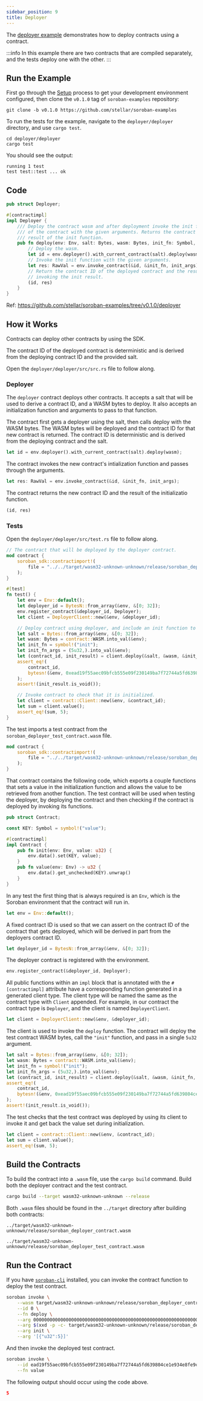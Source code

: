 ```yaml
---
sidebar_position: 9
title: Deployer
---
```


The [deployer example] demonstrates how to deploy contracts using a contract.

:::info
In this example there are two contracts that are compiled separately, and the
tests deploy one with the other.
:::

[deployer example]: https://github.com/stellar/soroban-examples/tree/v0.1.0/deployer

## Run the Example

First go through the [Setup] process to get your development environment
configured, then clone the `v0.1.0` tag of `soroban-examples` repository:

[Setup]: ../getting-started/setup.mdx

```
git clone -b v0.1.0 https://github.com/stellar/soroban-examples
```

To run the tests for the example, navigate to the `deployer/deployer`
directory, and use `cargo test`.

```
cd deployer/deployer
cargo test
```

You should see the output:

```
running 1 test
test test::test ... ok
```

## Code

```rust title="deployer/deployer/src/lib.rs"
pub struct Deployer;

#[contractimpl]
impl Deployer {
    /// Deploy the contract wasm and after deployment invoke the init function
    /// of the contract with the given arguments. Returns the contract ID and
    /// result of the init function.
    pub fn deploy(env: Env, salt: Bytes, wasm: Bytes, init_fn: Symbol, init_args: Vec<RawVal>) -> (BytesN<32>, RawVal) {
        // Deploy the wasm.
        let id = env.deployer().with_current_contract(salt).deploy(wasm);
        // Invoke the init function with the given arguments.
        let res: RawVal = env.invoke_contract(&id, &init_fn, init_args);
        // Return the contract ID of the deployed contract and the result of
        // invoking the init result.
        (id, res)
    }
}
```

Ref: https://github.com/stellar/soroban-examples/tree/v0.1.0/deployer

## How it Works

Contracts can deploy other contracts by using the SDK.

The contract ID of the deployed contract is deterministic and is derived from
the deploying contract ID and the provided salt.

Open the `deployer/deployer/src/src.rs` file to follow along.

### Deployer

The `deployer` contract deploys other contracts. It accepts a salt that will be
used to derive a contract ID, and a WASM bytes to deploy. It also accepts an
initialization function and arguments to pass to that function.

The contract first gets a deployer using the salt, then calls deploy with the
WASM bytes. The WASM bytes will be deployed and the contract ID for that new
contract is returned. The contract ID is deterministic and is derived from the
deploying contract and the salt.

```rust
let id = env.deployer().with_current_contract(salt).deploy(wasm);
```

The contract invokes the new contract's intialization function and passes
through the arguments.

```rust
let res: RawVal = env.invoke_contract(&id, &init_fn, init_args);
```

The contract returns the new contract ID and the result of the initializatio function.
```rust
(id, res)
```

### Tests

Open the `deployer/deployer/src/test.rs` file to follow along.

```rust title="deployer/deployer/src/test.rs"
// The contract that will be deployed by the deployer contract.
mod contract {
    soroban_sdk::contractimport!(
        file = "../../target/wasm32-unknown-unknown/release/soroban_deployer_test_contract.wasm"
    );
}

#[test]
fn test() {
    let env = Env::default();
    let deployer_id = BytesN::from_array(&env, &[0; 32]);
    env.register_contract(&deployer_id, Deployer);
    let client = DeployerClient::new(&env, &deployer_id);

    // Deploy contract using deployer, and include an init function to call.
    let salt = Bytes::from_array(&env, &[0; 32]);
    let wasm: Bytes = contract::WASM.into_val(&env);
    let init_fn = symbol!("init");
    let init_fn_args = (5u32,).into_val(&env);
    let (contract_id, init_result) = client.deploy(&salt, &wasm, &init_fn, &init_fn_args);
    assert_eq!(
        contract_id,
        bytesn!(&env, 0xead19f55aec09bfcb555e09f230149ba7f72744a5fd639804ce1e934e8fe9c5d)
    );
    assert!(init_result.is_void());

    // Invoke contract to check that it is initialized.
    let client = contract::Client::new(&env, &contract_id);
    let sum = client.value();
    assert_eq!(sum, 5);
}
```

The test imports a test contract from the `soroban_deployer_test_contract.wasm`
file.

```rust
mod contract {
    soroban_sdk::contractimport!(
        file = "../../target/wasm32-unknown-unknown/release/soroban_deployer_test_contract.wasm"
    );
}
```

That contract contains the following code, which exports a couple
functions that sets a value in the initialization function and allows the value
to be retrieved from another function. The test contract will be used when
testing the deployer, by deploying the contract and then checking if the
contract is deployed by invoking its functions.

```rust title="deployer/contract/src/lib.rs"
pub struct Contract;

const KEY: Symbol = symbol!("value");

#[contractimpl]
impl Contract {
    pub fn init(env: Env, value: u32) {
        env.data().set(KEY, value);
    }
    pub fn value(env: Env) -> u32 {
        env.data().get_unchecked(KEY).unwrap()
    }
}
```

In any test the first thing that is always required is an `Env`, which is the
Soroban environment that the contract will run in.

```rust
let env = Env::default();
```

A fixed contract ID is used so that we can assert on the contract ID of the
contract that gets deployed, which will be derived in part from the deployers
contract ID.

```rust
let deployer_id = BytesN::from_array(&env, &[0; 32]);
```

The deployer contract is registered with the environment.

```rust
env.register_contract(&deployer_id, Deployer);
```

All public functions within an `impl` block that is annotated with the
`#[contractimpl]` attribute have a corresponding function generated in a
generated client type. The client type will be named the same as the contract
type with `Client` appended. For example, in our contract the contract type is
`Deployer`, and the client is named `DeployerClient`.

```rust
let client = DeployerClient::new(&env, &deployer_id);
```

The client is used to invoke the `deploy` function. The contract will deploy the
test contract WASM bytes, call the `"init"` function, and pass in a single
`5u32` argument.

```rust
let salt = Bytes::from_array(&env, &[0; 32]);
let wasm: Bytes = contract::WASM.into_val(&env);
let init_fn = symbol!("init");
let init_fn_args = (5u32,).into_val(&env);
let (contract_id, init_result) = client.deploy(&salt, &wasm, &init_fn, &init_fn_args);
assert_eq!(
    contract_id,
    bytesn!(&env, 0xead19f55aec09bfcb555e09f230149ba7f72744a5fd639804ce1e934e8fe9c5d)
);
assert!(init_result.is_void());
```

The test checks that the test contract was deployed by using its client to
invoke it and get back the value set during initialization.

```rust
let client = contract::Client::new(&env, &contract_id);
let sum = client.value();
assert_eq!(sum, 5);
```

## Build the Contracts

To build the contract into a `.wasm` file, use the `cargo build` command. Build
both the deployer contract and the test contract.

```sh
cargo build --target wasm32-unknown-unknown --release
```

Both `.wasm` files should be found in the `../target` directory after building
both contracts:

```
../target/wasm32-unknown-unknown/release/soroban_deployer_contract.wasm
```

```
../target/wasm32-unknown-unknown/release/soroban_deployer_test_contract.wasm
```

## Run the Contract

If you have [`soroban-cli`] installed, you can invoke the contract function to
deploy the test contract.

```sh
soroban invoke \
    --wasm target/wasm32-unknown-unknown/release/soroban_deployer_contract.wasm \
    --id 0 \
    --fn deploy \
    --arg 0000000000000000000000000000000000000000000000000000000000000000 \
    --arg $(xxd -p -c- target/wasm32-unknown-unknown/release/soroban_deployer_test_contract.wasm) \
    --arg init \
    --arg '[{"u32":5}]'
```

And then invoke the deployed test contract.

```sh
soroban invoke \
    --id ead19f55aec09bfcb555e09f230149ba7f72744a5fd639804ce1e934e8fe9c5d \
    --fn value
```

The following output should occur using the code above.

```json
5
```

[`soroban-cli`]: ../getting-started/setup#install-the-soroban-cli
